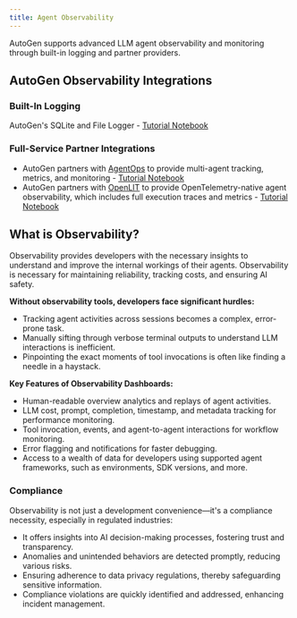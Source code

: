 ```yaml
---
title: Agent Observability
---
```


AutoGen supports advanced LLM agent observability and monitoring through built-in logging and partner providers.

## AutoGen Observability Integrations

### Built-In Logging
AutoGen's SQLite and File Logger - [Tutorial Notebook](/docs/notebooks/agentchat_logging)

### Full-Service Partner Integrations
- AutoGen partners with [AgentOps](https://agentops.ai) to provide multi-agent tracking, metrics, and monitoring - [Tutorial Notebook](/docs/notebooks/agentchat_agentops)
- AutoGen partners with [OpenLIT](https://github.com/openlit/openlit) to provide OpenTelemetry-native agent observability, which includes full execution traces and metrics - [Tutorial Notebook](https://github.com/ag2ai/ag2/blob/main/notebook/agentchat_openlit.ipynb)


## What is Observability?
Observability provides developers with the necessary insights to understand and improve the internal workings of their agents. Observability is necessary for maintaining reliability, tracking costs, and ensuring AI safety.

**Without observability tools, developers face significant hurdles:**

- Tracking agent activities across sessions becomes a complex, error-prone task.
- Manually sifting through verbose terminal outputs to understand LLM interactions is inefficient.
- Pinpointing the exact moments of tool invocations is often like finding a needle in a haystack.


**Key Features of Observability Dashboards:**
- Human-readable overview analytics and replays of agent activities.
- LLM cost, prompt, completion, timestamp, and metadata tracking for performance monitoring.
- Tool invocation, events, and agent-to-agent interactions for workflow monitoring.
- Error flagging and notifications for faster debugging.
- Access to a wealth of data for developers using supported agent frameworks, such as environments, SDK versions, and more.

### Compliance

Observability is not just a development convenience—it's a compliance necessity, especially in regulated industries:
- It offers insights into AI decision-making processes, fostering trust and transparency.
- Anomalies and unintended behaviors are detected promptly, reducing various risks.
- Ensuring adherence to data privacy regulations, thereby safeguarding sensitive information.
- Compliance violations are quickly identified and addressed, enhancing incident management.

